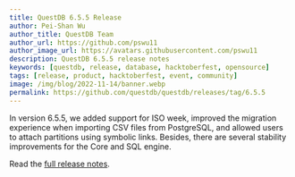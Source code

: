 ```yaml
---
title: QuestDB 6.5.5 Release
author: Pei-Shan Wu
author_title: QuestDB Team
author_url: https://github.com/pswu11
author_image_url: https://avatars.githubusercontent.com/pswu11
description: QuestDB 6.5.5 release notes
keywords: [questdb, release, database, hacktoberfest, opensource]
tags: [release, product, hacktoberfest, event, community]
image: /img/blog/2022-11-14/banner.webp
permalink: https://github.com/questdb/questdb/releases/tag/6.5.5
---
```


In version 6.5.5, we added support for ISO week, improved the migration
experience when importing CSV files from PostgreSQL, and allowed users to attach
partitions using symbolic links. Besides, there are several stability
improvements for the Core and SQL engine.

Read the
[full release notes](https://github.com/questdb/questdb/releases/tag/6.5.4).
